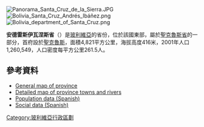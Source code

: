 [[Image:Panorama_Santa_Cruz_de_la_Sierra.JPG|right]]
[[Image:Bolivia_Santa_Cruz_Andrés_Ibáñez.png|right]]
[[Image:Bolivia_department_of_Santa_Cruz.png|right]]

'''安德雷斯伊瓦涅斯省'''（{{lang-es|'''Provincia Andrés Ibáñez'''}}）是[[玻利維亞|玻利維亞]]的省份，位於該國東部，屬於[[聖克魯斯省_(玻利維亞)|聖克魯斯省]]的一部分，首府設於[[聖克魯斯_(玻利維亞)|聖克魯斯]]，面積4,821平方公里，海拔高度416米，2001年人口1,260,549，人口密度每平方公里261.5人。

==參考資料==
*[https://web.archive.org/web/20081029044002/http://www.aguabolivia.org/situacionaguaX/Riego/mapas/santacruz/t_andresi.htm General map of province]
*[https://web.archive.org/web/20090419143716/http://www.aguabolivia.org/situacionaguaX/Riego/mapas/santacruz/andresi.htm Detailed map of province towns and rivers]
*[https://web.archive.org/web/20081010173558/http://www.ine.gov.bo/default.aspx Population data (Spanish)]
*[https://web.archive.org/web/20081009065850/http://www.ine.gov.bo/html/dfid/index.htm Social data (Spanish)]

{{coord|17|50|S|63|15|W|type:adm2nd_region:BO|display=title}}

{{Bolivia-geo-stub}}
{{玻利維亞省份}}

[[Category:玻利維亞行政區劃|Category:玻利維亞行政區劃]]